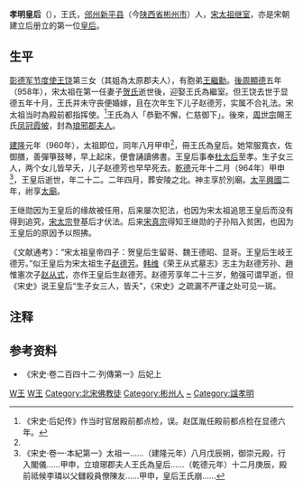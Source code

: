 {{unreferenced|time=2014-10-16}} 
'''孝明皇后'''（{{bd|942年||964年|catIdx=Wang,王}}），王氏，[[邠州_(彬州)|邠州]][[新平县_(隋朝)|新平县]]（今[[陕西省|陕西省]][[彬州市|彬州市]]）人，[[赵匡胤|宋太祖]][[继室|继室]]，亦是宋朝建立后册立的第一位[[皇后|皇后]]。

== 生平 ==

[[彰德军节度使|彰德军节度使]][[王饶|王饶]]第三女（其姐為太原郡夫人），有胞弟[[王继勋_(外戚)|王繼勳]]。[[後周|後周]][[顯德|顯德]]五年（958年），宋太祖在第一任妻子[[孝惠贺皇后|贺氏]]逝世後，迎娶王氏為繼室。但王饶去世于显德五年十月，王氏并未守丧便婚嫁，且在次年生下儿子赵德芳，实属不合礼法。宋太祖当时為殿前都指挥使。<ref>《宋史·后妃传》作当时官居殿前都点检，误。赵匡胤任殿前都点检在显德六年。</ref>王氏為人「恭勤不懈，仁慈御下」。後來，[[周世宗|周世宗]]賜王氏[[凤冠|凤冠]][[霞帔|霞帔]]，封為[[琅邪郡|琅邪郡]][[郡夫人|夫人]]。

[[建隆|建隆]]元年（960年），太祖即位，同年八月甲申<ref name="ss1"/>，冊王氏為皇后。她常服寬衣，佐御膳，善彈箏鼓琴，早上起床，便會誦讀佛書。王皇后事奉[[昭憲太后|杜太后]]至孝。生子女三人，两个女儿皆早夭，儿子赵德芳也早早死去。[[乾德_(北宋)|乾德]]元年十二月（964年）甲申<ref name="ss1">《宋史·卷一·本紀第一》太祖一......（建隆元年）八月戊辰朔，御崇元殿，行入閣儀......甲申，立琅琊郡夫人王氏為皇后......（乾德元年）十二月庚辰，殿前祗候李璘以父讎殺員僚陳友......甲申，皇后王氏崩......</ref>，王皇后逝世，年二十二。二年四月，葬安陵之北。神主享於別廟。[[太平興國|太平興國]]二年，祔享[[太廟|太廟]]。

王继勋因为王皇后的缘故被任用，后来屡次犯法，也因为宋太祖追思王皇后而没有得到追究，[[宋太宗|宋太宗]]登基后才伏法。后来[[宋真宗|宋真宗]]得知王继勋的子孙陷入贫困，也因为王皇后的原因予以照拂。

《文献通考》：“宋太祖皇帝四子：贺皇后生留哥、魏王德昭、显哥。王皇后生岐王德芳。”似王皇后为宋太祖生子[[赵德芳|赵德芳]]。[[韩维|韩维]]《荣王从式墓志》志主为赵德芳孙、趙惟憲次子[[赵从式|赵从式]]，亦作王皇后生赵德芳。赵德芳享年二十三岁，勉强可谓早逝，但《宋史》说王皇后“生子女三人，皆夭”，《宋史》之疏漏不严谨之处可见一斑。

== 注释 ==

{{Reflist|2}}

== 参考资料 ==
*《宋史·卷二百四十二·列傳第一》后妃上

{{start box}} 
{{s-before|[[后周|后周]][[周太后_(後周世宗)|小符皇后]]}} 
{{s-title|[[:Category:宋朝皇后|宋朝皇后]]|960年—963年}} 
{{s-after|[[孝章皇后|宋皇后]]}} 
{{end box}}
{{宋朝皇后}}

[[Category:后周郡夫人|W王]]
[[Category:北宋皇后|W王]]
[[Category:北宋佛教徒|Category:北宋佛教徒]]
[[Category:彬州人|Category:彬州人]]
[[Category:王姓|~]]
[[Category:諡孝明|Category:諡孝明]]